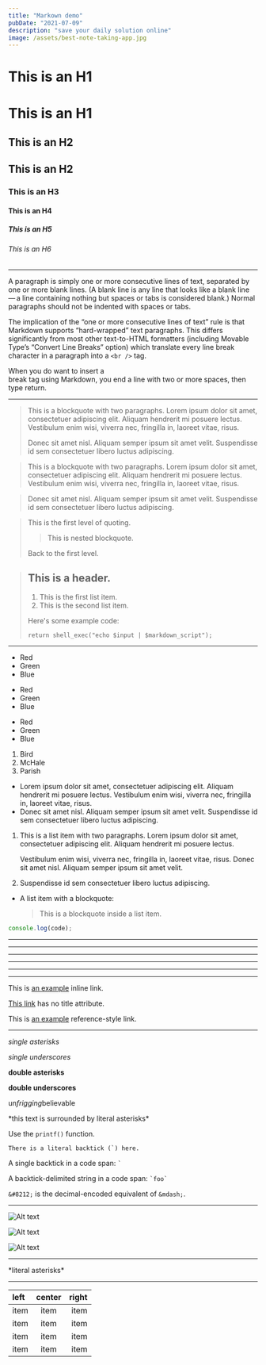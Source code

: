 ```yaml
---
title: "Markown demo"
pubDate: "2021-07-09"
description: "save your daily solution online"
image: /assets/best-note-taking-app.jpg
---
```


# This is an H1

# This is an H1

## This is an H2

## This is an H2

### This is an H3

#### This is an H4

##### This is an H5

###### This is an H6

---

A paragraph is simply one or more consecutive lines of text, separated by one or more blank lines. (A blank line is any line that looks like a blank line — a line containing nothing but spaces or tabs is considered blank.) Normal paragraphs should not be indented with spaces or tabs.

The implication of the “one or more consecutive lines of text” rule is that Markdown supports “hard-wrapped” text paragraphs. This differs significantly from most other text-to-HTML formatters (including Movable Type’s “Convert Line Breaks” option) which translate every line break character in a paragraph into a `<br />` tag.

When you do want to insert a <br /> break tag using Markdown, you end a line with two or more spaces, then type return.

---

> This is a blockquote with two paragraphs. Lorem ipsum dolor sit amet,
> consectetuer adipiscing elit. Aliquam hendrerit mi posuere lectus.
> Vestibulum enim wisi, viverra nec, fringilla in, laoreet vitae, risus.
>
> Donec sit amet nisl. Aliquam semper ipsum sit amet velit. Suspendisse
> id sem consectetuer libero luctus adipiscing.

> This is a blockquote with two paragraphs. Lorem ipsum dolor sit amet,
> consectetuer adipiscing elit. Aliquam hendrerit mi posuere lectus.
> Vestibulum enim wisi, viverra nec, fringilla in, laoreet vitae, risus.

> Donec sit amet nisl. Aliquam semper ipsum sit amet velit. Suspendisse
> id sem consectetuer libero luctus adipiscing.

> This is the first level of quoting.
>
> > This is nested blockquote.
>
> Back to the first level.

> ## This is a header.
>
> 1.  This is the first list item.
> 2.  This is the second list item.
>
> Here's some example code:
>
>     return shell_exec("echo $input | $markdown_script");

---

- Red
- Green
- Blue

* Red
* Green
* Blue

- Red
- Green
- Blue

1.  Bird
2.  McHale
3.  Parish

- Lorem ipsum dolor sit amet, consectetuer adipiscing elit.
  Aliquam hendrerit mi posuere lectus. Vestibulum enim wisi,
  viverra nec, fringilla in, laoreet vitae, risus.
- Donec sit amet nisl. Aliquam semper ipsum sit amet velit.
  Suspendisse id sem consectetuer libero luctus adipiscing.

1.  This is a list item with two paragraphs. Lorem ipsum dolor
    sit amet, consectetuer adipiscing elit. Aliquam hendrerit
    mi posuere lectus.

    Vestibulum enim wisi, viverra nec, fringilla in, laoreet
    vitae, risus. Donec sit amet nisl. Aliquam semper ipsum
    sit amet velit.

2.  Suspendisse id sem consectetuer libero luctus adipiscing.

- A list item with a blockquote:

  > This is a blockquote
  > inside a list item.

```js
console.log(code);
```

---

---

---

---

---

---

This is [an example](http://example.com/ "Title") inline link.

[This link](http://example.net/) has no title attribute.

This is [an example][id] reference-style link.

[foo]: http://example.com/ "Optional Title Here"
[foo]: http://example.com/ "Optional Title Here"
[foo]: http://example.com/ "Optional Title Here"

---

_single asterisks_

_single underscores_

**double asterisks**

**double underscores**

un*frigging*believable

\*this text is surrounded by literal asterisks\*

Use the `printf()` function.

`` There is a literal backtick (`) here. ``

A single backtick in a code span: `` ` ``

A backtick-delimited string in a code span: `` `foo` ``

`&#8212;` is the decimal-encoded equivalent of `&mdash;`.

---

![Alt text](/path/to/img.jpg)

![Alt text](/path/to/img.jpg "Optional title")

![Alt text][id]

[id]: url/to/image "Optional title attribute"

---

\*literal asterisks\*

---

| left | center | right |
| :--- | :----: | ----: |
| item |  item  |  item |
| item |  item  |  item |
| item |  item  |  item |
| item |  item  |  item |
